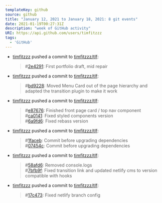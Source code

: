 ---
templateKey: github
source: github
title: "January 12, 2021 to January 18, 2021: 8 git events"
date: 2021-01-19T00:27:31Z
description: "week of GitHub activity"
URI: https://api.github.com/users/timfitzzz
tags: 
  - 'GitHub'
---



  - [timfitzzz](https://github.com/timfitzzz) pushed a commit to [timfitzzz/tlf](https://github.com/timfitzzz/tlf): 
    > #[2e4291](https://github.com/timfitzzz/tlf/commits/2e42918c46667323b2a0254f16339153a3a8084c): First portfolio draft, mid repair  

  - [timfitzzz](https://github.com/timfitzzz) pushed a commit to [timfitzzz/tlf](https://github.com/timfitzzz/tlf): 
    > #[bd9228](https://github.com/timfitzzz/tlf/commits/bd922870707168e5236ab3f81629ee9cde4d3c1a): Moved Menu Card out of the page hierarchy and adapted the transition plugin to make it work  

  - [timfitzzz](https://github.com/timfitzzz) pushed a commit to [timfitzzz/tlf](https://github.com/timfitzzz/tlf): 
    > #[e87676](https://github.com/timfitzzz/tlf/commits/e876763ed665ee875728b42d3efd18df9b320521): Finished front page card / top nav component  
    > #[ca0141](https://github.com/timfitzzz/tlf/commits/ca014154aa69dfce6b5fa50fb34e71a0d33893bb): Fixed styled components version  
    > #[6a9fd6](https://github.com/timfitzzz/tlf/commits/6a9fd6eece2e4963f47de10fa170eec6b4bdc1f4): Fixed rebass version  

  - [timfitzzz](https://github.com/timfitzzz) pushed a commit to [timfitzzz/tlf](https://github.com/timfitzzz/tlf): 
    > #[1faceb](https://github.com/timfitzzz/tlf/commits/1faceb54efb09435a6ce1cc207865b6b46cd59df): Commit before upgrading dependencies  
    > #[07454c](https://github.com/timfitzzz/tlf/commits/07454c42f8f4404f9bdb4d9effb9c1718b4f584e): Commit before upgrading dependencies  

  - [timfitzzz](https://github.com/timfitzzz) pushed a commit to [timfitzzz/tlf](https://github.com/timfitzzz/tlf): 
    > #[58afd6](https://github.com/timfitzzz/tlf/commits/58afd636d07878429921fe6067a9c7cf873eb79a): Removed console.logs  
    > #[7bfb9f](https://github.com/timfitzzz/tlf/commits/7bfb9ffe0dc9051a1da705caf9d33c1c9ad3ad01): Fixed transition link and updated netlify cms to version compatible with hooks  

  - [timfitzzz](https://github.com/timfitzzz) pushed a commit to [timfitzzz/tlf](https://github.com/timfitzzz/tlf): 
    > #[17c473](https://github.com/timfitzzz/tlf/commits/17c473b3ba36216d95ea8576c3fdce0308977a90): Fixed netlify branch config  


